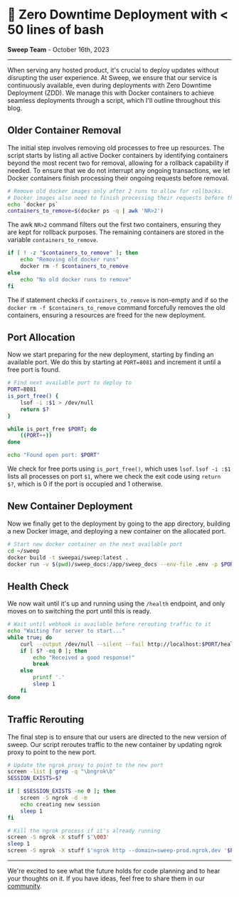 # 🔄 Zero Downtime Deployment with \< 50 lines of bash

**Sweep Team** - October 16th, 2023

---

When serving any hosted product, it's crucial to deploy updates without disrupting the user experience. At Sweep, we ensure that our service is continuously available, even during deployments with Zero Downtime Deployment (ZDD). We manage this with Docker containers to achieve seamless deployments through a script, which I'll outline throughout this blog.

## Older Container Removal

The initial step involves removing old processes to free up resources. The script starts by listing all active Docker containers by identifying containers beyond the most recent two for removal, allowing for a rollback capability if needed. To ensure that we do not interrupt any ongoing transactions, we let Docker containers finish processing their ongoing requests before removal.

```bash filename="deploy.sh" showLineNumbers
# Remove old docker images only after 2 runs to allow for rollbacks.
# Docker images also need to finish processing their requests before they can be removed.
echo `docker ps`
containers_to_remove=$(docker ps -q | awk 'NR>2')
```
The awk `NR>2` command filters out the first two containers, ensuring they are kept for rollback purposes. The remaining containers are stored in the variable `containers_to_remove`.
```bash filename="deploy.sh" showLineNumbers
if [ ! -z "$containers_to_remove" ]; then
    echo "Removing old docker runs"
    docker rm -f $containers_to_remove
else
    echo "No old docker runs to remove"
fi
```

The if statement checks if `containers_to_remove` is non-empty and if so the `docker rm -f $containers_to_remove` command forcefully removes the old containers, ensuring a resources are freed for the new deployment.


## Port Allocation 

Now we start preparing for the new deployment, starting by finding an available port. We do this by starting at `PORT=8081` and increment it until a free port is found.

```bash filename="deploy.sh" showLineNumbers
# Find next available port to deploy to
PORT=8081
is_port_free() {
    lsof -i :$1 > /dev/null
    return $?
}

while is_port_free $PORT; do
    ((PORT++))
done

echo "Found open port: $PORT"
```

We check for free ports using `is_port_free()`, which uses `lsof`. `lsof -i :$1` lists all processes on port `$1`, where we check the exit code using `return $?`, which is 0 if the port is occupied and 1 otherwise.

## New Container Deployment 
Now we finally get to the deployment by going to the app directory, building a new Docker image, and deploying a new container on the allocated port.

```bash filename="deploy.sh" showLineNumbers
# Start new docker container on the next available port
cd ~/sweep
docker build -t sweepai/sweep:latest .
docker run -v $(pwd)/sweep_docs:/app/sweep_docs --env-file .env -p $PORT:8080 -d sweepai/sweep:latest
```

## Health Check

We now wait until it's up and running using the `/health` endpoint, and only moves on to switching the port until this is ready.

```bash filename="deploy.sh" showLineNumbers
# Wait until webhook is available before rerouting traffic to it
echo "Waiting for server to start..."
while true; do
    curl --output /dev/null --silent --fail http://localhost:$PORT/health
    if [ $? -eq 0 ]; then
        echo "Received a good response!"
        break
    else
        printf '.'
        sleep 1
    fi
done
```

## Traffic Rerouting
The final step is to ensure that our users are directed to the new version of sweep. Our script reroutes traffic to the new container by updating ngrok proxy to point to the new port. 

```bash filename="deploy.sh" showLineNumbers
# Update the ngrok proxy to point to the new port
screen -list | grep -q "\bngrok\b"
SESSION_EXISTS=$?

if [ $SESSION_EXISTS -ne 0 ]; then
    screen -S ngrok -d -m
    echo creating new session
    sleep 1
fi

# Kill the ngrok process if it's already running
screen -S ngrok -X stuff $'\003'
sleep 1
screen -S ngrok -X stuff $'ngrok http --domain=sweep-prod.ngrok.dev '$PORT$'\n'
```

--- 

We're excited to see what the future holds for code planning and to hear your thoughts on it. If you have ideas, feel free to share them in our [community](https://discord.gg/sweep).